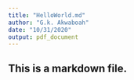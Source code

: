 ```yaml
---
title: "HelloWorld.md"
author: "G.k. Akwaboah"
date: "10/31/2020"
output: pdf_document
---
```

## This is a markdown file.
